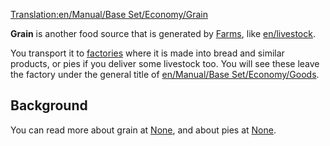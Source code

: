 [[Translation:en/Manual/Base Set/Economy/Grain]]

{{en/Cargo|name=Grain
|image=Grain.png
|produced=[[en/Manual/Base Set/Economy/Farm]]
|accepted=[[en/Manual/Base Set/Economy/Factory]]
}}

'''Grain''' is another food source that is generated by [[en/Manual/Base Set/Economy/Farm|Farms]], like [[en/livestock]]. 

You transport it to [[en/Manual/Base Set/Economy/Factory|factories]] where it is made into bread and similar products, or pies if you deliver some livestock too. You will see these leave the factory under the general title of [[en/Manual/Base Set/Economy/Goods]].

==Background==
You can read more about grain at [https://www.wikipedia.org/wiki/Cereal None], and about pies at [https://www.wikipedia.org/wiki/Pie None].